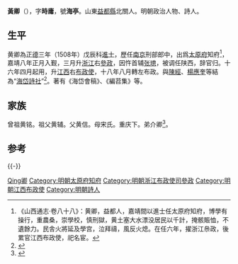 {{明清人物信息框
| 姓名 = 黄卿
| 原名 =
| 圖片名稱= 
| 圖片大小 =
| 圖片說明 = 
| 最高職務 =江西左布政使
| 國家 = 大明 
| 爵位 =
| 籍貫 = [[山东|山东]][[青州府|青州府]][[益都縣|益都縣]]
| 族裔 = 
| 字號 = 
| 諡號 =
| 出生日期 = 十一月初四日
| 出生地點 = 
| 逝世日期 = 卒年不詳 
| 逝世地點 =
| 墓葬 =
| 配偶 = 娶蘇氏
| 親屬 = 
| 出身 =
* 
* 正德三年戊辰科進士
| 經歷 =
| 著作 = 
}}'''黃卿'''（{{bd|1484年||？|catIdx=Huang黃卿}}），字'''時庸'''，號'''海亭'''。山東[[益都縣|益都縣]]北關人。明朝政治人物、詩人。

==生平==
黄卿為[[正德_(明武宗)|正德]]三年（1508年）戊辰科[[進士|進士]]，歷任[[南京|南京]]刑部郎中，出爲[[太原府|太原府]]知府<ref>《山西通志·卷八十八》：黄卿，益都人，嘉靖間以進士任太原府知府，博學有操行，重農桑，崇學校，慎刑獄，黄土塞大水漂没居民以千計，掩骸賑恤，不遺餘力。民舎火將延及學宫，泣拜禱，風反火熄。在任六年，擢浙江㕘政，後累官江西布政使，祀名宦。</ref>，嘉靖八年正月入觐，三月升[[浙江|浙江]]右[[參政|參政]]，因忤首辅[[张璁|张璁]]，被调任陕西，辞官归。十六年四月起用，升[[江西|江西]]右[[布政使|布政使]]，十八年八月轉左布政。與[[陳經|陳經]]、[[楊應奎|楊應奎]]等結為“[[海岱詩社|海岱詩社]]”<ref>{{cite book|author1=张文今|title=金山诗抄 上|date=2008年1月|publisher=扬州：广陵书社|isbn=7-80694-218-1|pages=298|accessdate=2017-04-23}}</ref>。著有《海岱會稿》、《編苕集》等。

==家族== 
曾祖黄铭。祖父黄辅。父黄信。母宋氏。重庆下。弟介卿<ref>{{Cite book|title=天一阁藏明代科举录选刊 登科录 点校本|last=龚延明主编|first=|publisher=宁波出版社|year=2016|isbn=978-7-5526-2320-8|location=宁波|pages=|quote=《天一閣藏明代科舉錄選刊.登科錄》之《正德三年戊辰科進士登科録》}}</ref>。

== 参考==
{{reflist}}

{{-}}
{{並稱|海岱八子|[[石存禮|石存禮]] - [[藍田_(嘉靖進士)|藍　田]] - [[馮裕|馮　裕]] - [[劉澄甫|劉澄甫]] - [[陳經|陳　經]] - [[黃卿|黃　卿]] - [[劉淵甫|劉淵甫]] - [[楊應奎_(正德進士)|楊應奎]]}}
{{正德三年戊辰科殿試金榜}}

{{Authority control}}

{{DEFAULTSORT:Huang黃卿}}
[[Category:黃姓|Qing卿]]
[[Category:明朝太原府知府|Category:明朝太原府知府]]
[[Category:明朝浙江布政使司參政|Category:明朝浙江布政使司參政]]
[[Category:明朝江西布政使|Category:明朝江西布政使]]
[[Category:明朝詩人|Category:明朝詩人]]